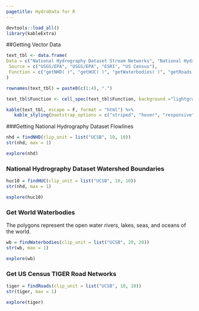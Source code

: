 ```yaml
---
pagetitle: HydroData for R
---
```


```r
devtools::load_all()
library(kableExtra)
```

##Getting Vector Data 

```r
text_tbl <- data.frame(
Data = c("National Hydrography Dataset Stream Networks", "National Hydrography Watershed Boundary", "Global Waterbodies", "TIGER Road Networks"),
 Source = c("USGS/EPA", "USGS/EPA", "ESRI", "US Census"),
 Function = c("getNHD( )", "getHUC( )", "getWaterbodies( )", "getRoads( )")
) 

rownames(text_tbl) = paste0(c(1:4), ".")

text_tbl$Function <- cell_spec(text_tbl$Function, background ="lightgray", color = "black")

kable(text_tbl, escape = F, format = "html") %>%
   kable_styling(bootstrap_options = c("striped", "hover", "responsive"))
```

###Getting National Hydrography Dataset Flowlines

```r
nhd = findNHD(clip_unit = list("UCSB", 10, 10))
str(nhd, max = 1)
```

```r
explore(nhd)
```


### National Hydrography Dataset Watershed Boundaries

```r
huc10 = findHUC(clip_unit = list("UCSB", 10, 10))
str(nhd, max = 1)
```

```r
explore(huc10)
```

### Get World Waterbodies

The polygons represent the open water rivers, lakes, seas, and oceans of the world.

```r
wb = findWaterbodies(clip_unit = list("UCSB", 20, 20))
str(wb, max = 1)
```

```r
explore(wb)
```

### Get US Census TIGER Road Networks

```r
tiger = findRoads(clip_unit = list("UCSB", 10, 10))
str(tiger, max = 1)
```

```r
explore(tiger)
```



